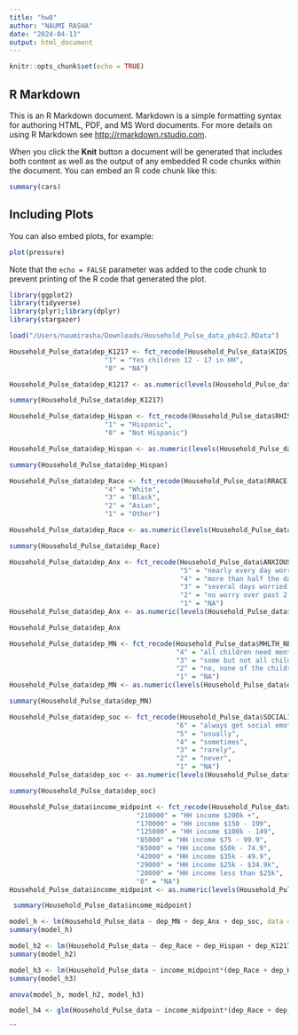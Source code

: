 ```yaml
---
title: "hw8"
author: "NAUMI RASHA"
date: "2024-04-13"
output: html_document
---
```


```r
knitr::opts_chunk$set(echo = TRUE)
```

## R Markdown

This is an R Markdown document. Markdown is a simple formatting syntax for authoring HTML, PDF, and MS Word documents. For more details on using R Markdown see <http://rmarkdown.rstudio.com>.

When you click the **Knit** button a document will be generated that includes both content as well as the output of any embedded R code chunks within the document. You can embed an R code chunk like this:

```r
summary(cars)
```

## Including Plots

You can also embed plots, for example:

```r
plot(pressure)
```

Note that the `echo = FALSE` parameter was added to the code chunk to prevent printing of the R code that generated the plot.
```r
library(ggplot2)
library(tidyverse)
library(plyr);library(dplyr)
library(stargazer)
```
```r

load("/Users/naumirasha/Downloads/Household_Pulse_data_ph4c2.RData")
```
```r
Household_Pulse_data$dep_K1217 <- fct_recode(Household_Pulse_data$KIDS_12_17Y,
                        "1" = "Yes children 12 - 17 in HH",
                        "0" = "NA")
```
```r
Household_Pulse_data$dep_K1217 <- as.numeric(levels(Household_Pulse_data$dep_K1217))[Household_Pulse_data$dep_K1217]
```
```r
summary(Household_Pulse_data$dep_K1217)
```
```r
Household_Pulse_data$dep_Hispan <- fct_recode(Household_Pulse_data$RHISPANIC,
                        "1" = "Hispanic", 
                        "0" = "Not Hispanic")
```
```r
Household_Pulse_data$dep_Hispan <- as.numeric(levels(Household_Pulse_data$dep_Hispan))[Household_Pulse_data$dep_Hispan]

summary(Household_Pulse_data$dep_Hispan)
```
```r
Household_Pulse_data$dep_Race <- fct_recode(Household_Pulse_data$RRACE,
                        "4" = "White",
                        "3" = "Black",
                        "2" = "Asian",
                        "1" = "Other")
```
```r
Household_Pulse_data$dep_Race <- as.numeric(levels(Household_Pulse_data$dep_Race))[Household_Pulse_data$dep_Race]

summary(Household_Pulse_data$dep_Race)
```
```r
Household_Pulse_data$dep_Anx <- fct_recode(Household_Pulse_data$ANXIOUS,
                                           "5" = "nearly every day worry",
                                           "4" = "more than half the days worried over past 2 wks",
                                           "3" = "several days worried over past 2 wks",
                                           "2" = "no worry over past 2 wks",
                                           "1" = "NA")
Household_Pulse_data$dep_Anx <- as.numeric(levels(Household_Pulse_data$dep_Anx))[Household_Pulse_data$dep_Anx]

Household_Pulse_data$dep_Anx
```

```r
Household_Pulse_data$dep_MN <- fct_recode(Household_Pulse_data$MHLTH_NEED,
                                          "4" = "all children need mental health treatment",
                                          "3" = "some but not all children",
                                          "2" = "no, none of the children",
                                          "1" = "NA")
Household_Pulse_data$dep_MN <- as.numeric(levels(Household_Pulse_data$dep_MN))[Household_Pulse_data$dep_MN]

summary(Household_Pulse_data$dep_MN)
```
```r
Household_Pulse_data$dep_soc <- fct_recode(Household_Pulse_data$SOCIAL1,
                                          "6" = "always get social emotional support",
                                          "5" = "usually",
                                          "4" = "sometimes",
                                          "3" = "rarely",
                                          "2" = "never",
                                          "1" = "NA")
Household_Pulse_data$dep_soc <- as.numeric(levels(Household_Pulse_data$dep_soc))[Household_Pulse_data$dep_soc]

summary(Household_Pulse_data$dep_soc)
```
```r
Household_Pulse_data$income_midpoint <- fct_recode(Household_Pulse_data$INCOME, 
                                "210000" = "HH income $200k +",
                                "170000" = "HH income $150 - 199",
                                "125000" = "HH income $100k - 149",
                                "85000" = "HH income $75 - 99.9",
                                "65000" = "HH income $50k - 74.9",
                                "42000" = "HH income $35k - 49.9",
                                "29000" = "HH income $25k - $34.9k",
                                "20000" = "HH income less than $25k", 
                                "0" = "NA")
Household_Pulse_data$income_midpoint <- as.numeric(levels(Household_Pulse_data$income_midpoint))[Household_Pulse_data$income_midpoint]

 summary(Household_Pulse_data$income_midpoint)
```
```r
model_h <- lm(Household_Pulse_data ~ dep_MN + dep_Anx + dep_soc, data = Household_Pulse_data)
summary(model_h)
```
```r
model_h2 <- lm(Household_Pulse_data ~ dep_Race + dep_Hispan + dep_K1217 + income_midpoint, data = Household_Pulse_data)
summary(model_h2)
```


```r
model_h3 <- lm(Household_Pulse_data ~ income_midpoint*(dep_Race + dep_Hispan) + (dep_MN + dep_Anx)
summary(model_h3)

anova(model_h, model_h2, model_h3)
```


```r
model_h4 <- glm(Household_Pulse_data ~ income_midpoint*(dep_Race + dep_Hispan) + (dep_MN + dep_Anx, data = Household_Pulse_data, family = binomial)
```
```


